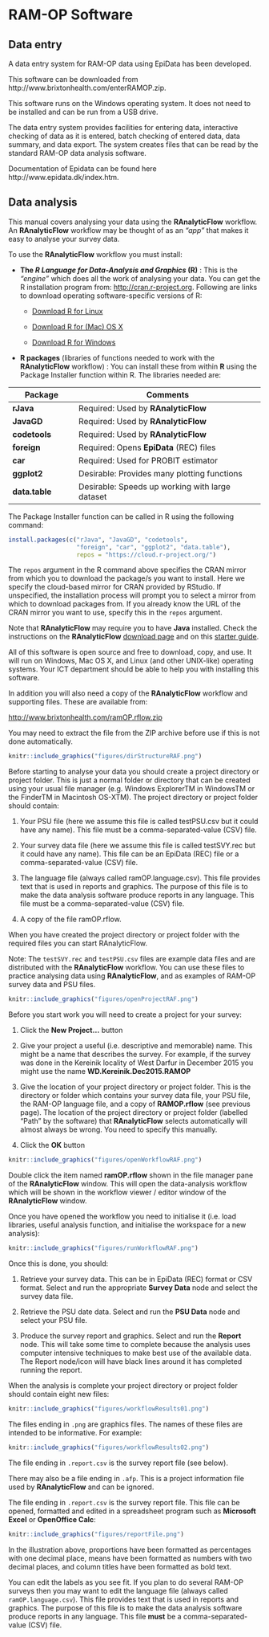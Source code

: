 # RAM-OP Software {#software}

## Data entry

A data entry system for RAM-OP data using EpiData has been developed.

This software can be downloaded from http://www.brixtonhealth.com/enterRAMOP.zip.

This software runs on the Windows operating system. It does not need to be installed and can be run from a USB drive.

The data entry system provides facilities for entering data, interactive checking of data as it is entered, batch checking of entered data, data summary, and data export. The system creates files that can be read by the standard RAM-OP data analysis software.

Documentation of Epidata can be found here http://www.epidata.dk/index.htm.

## Data analysis

This manual covers analysing your data using the **RAnalyticFlow** workflow. An **RAnalyticFlow** workflow may be thought of as an *“app”* that makes it easy to analyse your survey data.

To use the **RAnalyticFlow** workflow you must install:

* **The *R Language for Data-Analysis and Graphics* (R)** : This is the *“engine”* which does all the
work of analysing your data. You can get the R installation program from: [http://cran.r-project.org](http://cran.r-project.org). Following are links to download operating software-specific versions of R:

   * [Download R for Linux](https://cran.r-project.org/bin/linux/)

   * [Download R for (Mac) OS X](https://cran.r-project.org/bin/macosx/)

   * [Download R for Windows](https://cran.r-project.org/bin/windows/)

* **R packages** (libraries of functions needed to work with the **RAnalyticFlow** workflow) : You can install these from within **R** using the Package Installer function within R. The libraries needed are:

+--------------------+---------------------------------------------------------+
| **Package**        | **Comments**                                            |
+====================+=========================================================+
| **rJava**          | Required: Used by **RAnalyticFlow**                     |
+--------------------+---------------------------------------------------------+
| **JavaGD**         | Required: Used by **RAnalyticFlow**                     |
+--------------------+---------------------------------------------------------+
| **codetools**      | Required: Used by **RAnalyticFlow**                     |
+--------------------+---------------------------------------------------------+
| **foreign**        | Required: Opens **EpiData** (REC) files                 |
+--------------------+---------------------------------------------------------+
| **car**            | Required: Used for PROBIT estimator                     |
+--------------------+---------------------------------------------------------+
| **ggplot2**        | Desirable: Provides many plotting functions             |
+--------------------+---------------------------------------------------------+
| **data.table**     | Desirable: Speeds up working with large dataset         |
+--------------------+---------------------------------------------------------+

The Package Installer function can be called in R using the following command:

```r
install.packages(c("rJava", "JavaGD", "codetools", 
                   "foreign", "car", "ggplot2", "data.table"), 
                   repos = "https://cloud.r-project.org/")
```

The `repos` argument in the R command above specifies the CRAN mirror from which you to download the package/s you want to install. Here we specify the cloud-based mirror for CRAN provided by RStudio. If unspecified, the installation process will prompt you to select a mirror from which to download packages from. If you already know the URL of the CRAN mirror you want to use, specify this in the `repos` argument. 

Note that **RAnalyticFlow** may require you to have **Java** installed. Check the instructions on the **RAnalyticFlow** [download page](http://r.analyticflow.com/en/download/) and on this [starter guide](http://download.ef-prime.com/ranalyticflow/3.1.5/readme.html).

All of this software is open source and free to download, copy, and use. It will run on Windows, Mac OS X, and Linux (and other UNIX-like) operating systems. Your ICT department should be able to help you with installing this software.

In addition you will also need a copy of the **RAnalyticFlow** workflow and supporting files. These are available from:

[http://www.brixtonhealth.com/ramOP.rflow.zip](http://www.brixtonhealth.com/ramOP.rflow.zip)

You may need to extract the file from the ZIP archive before use if this is not done automatically.

```r
knitr::include_graphics("figures/dirStructureRAF.png")
```

Before starting to analyse your data you should create a project directory or project folder. This is just a normal folder or directory that can be created using your usual file manager (e.g. Windows ExplorerTM in WindowsTM or the FinderTM in Macintosh OS-XTM). The project directory or project folder should contain:

1. Your PSU file (here we assume this file is called testPSU.csv but it could have any name). This file must be a comma-separated-value (CSV) file.

2. Your survey data file (here we assume this file is called testSVY.rec but it could have any name). This file can be an EpiData (REC) file or a comma-separated-value (CSV) file.

3. The language file (always called ramOP.language.csv). This file provides text that is used in reports and graphics. The purpose of this file is to make the data analysis software produce reports in any language. This file must be a comma-separated-value (CSV) file.

4. A copy of the file ramOP.rflow.

When you have created the project directory or project folder with the required files you can start
RAnalyticFlow.

Note: The `testSVY.rec` and `testPSU.csv` files are example data files and are distributed with the **RAnalyticFlow** workflow. You can use these files to practice analysing data using **RAnalyticFlow**, and as examples of RAM-OP survey data and PSU files.


```r
knitr::include_graphics("figures/openProjectRAF.png")
```


Before you start work you will need to create a project for your survey:

1. Click the **New Project...** button

2. Give your project a useful (i.e. descriptive and memorable) name. This might be a name that describes the survey. For example, if the survey was done in the Kereinik locality of West Darfur in December 2015 you might use the name **WD.Kereinik.Dec2015.RAMOP**

3. Give the location of your project directory or project folder. This is the directory or folder which contains your survey data file, your PSU file, the RAM-OP language file, and a copy of **RAMOP.rflow** (see previous page). The location of the project directory or project folder (labelled “Path” by the software) that **RAnalyticFlow** selects automatically will almost always be wrong. You need to specify this manually.

4. Click the **OK** button


```r
knitr::include_graphics("figures/openWorkflowRAF.png")
```


Double click the item named **ramOP.rflow** shown in the file manager pane of the **RAnalyticFlow** window. This will open the data-analysis workflow which will be shown in the workflow viewer / editor window of the **RAnalyticFlow** window.

Once you have opened the workflow you need to initialise it (i.e. load libraries, useful analysis function, and initialise the workspace for a new analysis):

\newpage

```r
knitr::include_graphics("figures/runWorkflowRAF.png")
```

Once this is done, you should:

1. Retrieve your survey data. This can be in EpiData (REC) format or CSV format. Select and run the
appropriate **Survey Data** node and select the survey data file.

2. Retrieve the PSU date data. Select and run the **PSU Data** node and select your PSU file.

3. Produce the survey report and graphics. Select and run the **Report** node. This will take some time to complete because the analysis uses computer intensive techniques to make best use of the available data. The Report node/icon will have black lines around it has completed running the report.

When the analysis is complete your project directory or project folder should contain eight new files:

```r
knitr::include_graphics("figures/workflowResults01.png")
```

The files ending in `.png` are graphics files. The names of these files are intended to be informative. For example:

```r
knitr::include_graphics("figures/workflowResults02.png")
```

The file ending in `.report.csv` is the survey report file (see below).

There may also be a file ending in `.afp`. This is a project information file used by **RAnalyticFlow** and can be ignored.

The file ending in `.report.csv` is the survey report file. This file can be opened, formatted and edited in a spreadsheet program such as **Microsoft Excel** or **OpenOffice Calc**:

```r
knitr::include_graphics("figures/reportFile.png")
```

In the illustration above, proportions have been formatted as percentages with one decimal place, means have been formatted as numbers with two decimal places, and column titles have been formatted as bold text.

You can edit the labels as you see fit. If you plan to do several RAM-OP surveys then you may want to edit the language file (always called `ramOP.language.csv`). This file provides text that is used in reports and graphics. The purpose of this file is to make the data analysis software produce reports in any language. This file **must** be a comma-separated-value (CSV) file.
